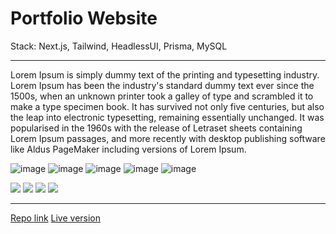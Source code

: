 # Portfolio Website

<p className="text-sm font-bold">
  Stack: Next.js, Tailwind, HeadlessUI, Prisma, MySQL
</p>

---

Lorem Ipsum is simply dummy text of the printing and typesetting industry. Lorem Ipsum has been the industry's standard dummy text ever since the 1500s, when an unknown printer took a galley of type and scrambled it to make a type specimen book. It has survived not only five centuries, but also the leap into electronic typesetting, remaining essentially unchanged. It was popularised in the 1960s with the release of Letraset sheets containing Lorem Ipsum passages, and more recently with desktop publishing software like Aldus PageMaker including versions of Lorem Ipsum.

![image](img/dark1.webp)
![image](img/dark2.webp)
![image](img/dark3.webp)
![image](img/light1.webp)
![image](img/light2.webp)

<div className="flex">
    <img src="img/mobile1.webp">
    <img src="img/mobile2.webp">
    <img src="img/mobile3.webp">
    <img src="img/mobile4.webp">
</div>

---

[Repo link](https://www.github.com)
[Live version](https://www.github.com)
